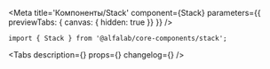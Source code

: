 


<Meta
    title='Компоненты/Stack'
    component={Stack}
    parameters={{ previewTabs: { canvas: { hidden: true }} }}
/>


<!-- Canvas -->

<Story name='Stack' />


<!-- Docs -->

<ComponentHeader
    name='Stack'
    version={version}
    package='@alfalab/core-components/stack'
    stage={2}
/>

```tsx
import { Stack } from '@alfalab/core-components/stack';
```

<Tabs
    description={<Description />}
    props={<Props of={Stack} />}
    changelog={<Changelog />}
/>
